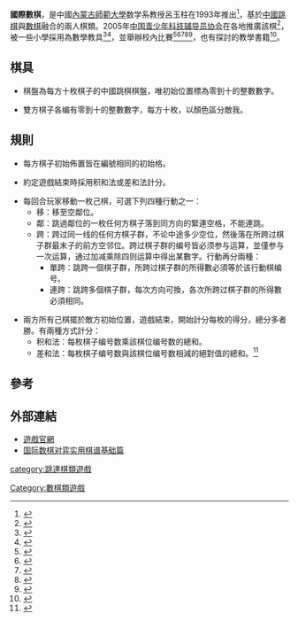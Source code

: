 '''國際數棋'''，是中國[[內蒙古師範大學|內蒙古師範大學]]数学系教授呂玉柱在1993年推出<ref>{{Cite web |url=http://old.jskx.org.cn/new/docview.aspx?id=453076974 |title=新北区科协组织国际数棋培训班 |accessdate=2012-03-09 |archive-date=2014-02-22 |archive-url=https://web.archive.org/web/20140222042449/http://old.jskx.org.cn/new/docview.aspx?id=453076974 |dead-url=no }}</ref>，基於[[中國跳棋|中國跳棋]]與[[數棋|數棋]]融合的兩人棋類。2005年[[中国青少年科技辅导员协会|中国青少年科技辅导员协会]]在各地推廣該棋<ref>{{Cite web |url=http://scitech.people.com.cn/BIG5/1056/4678347.html |title=全國首屆"國際數棋"科普夏令營召開 |accessdate=2012-03-10 |archive-date=2014-02-21 |archive-url=https://web.archive.org/web/20140221185320/http://scitech.people.com.cn/BIG5/1056/4678347.html |dead-url=no }}</ref>，被一些小學採用為數學教具<ref>{{Cite web |url=http://www.eduwg.com/jylw/34933.html |title=浅谈国际数棋对数学学习的促进作用 |access-date=2012-03-09 |archive-url=https://web.archive.org/web/20140222060953/http://www.eduwg.com/jylw/34933.html |archive-date=2014-02-22 |dead-url=yes }}</ref><ref>{{Cite web |url=http://www.wjmhxx.net/pub/show.asp?cid=98435 |title=国际数棋校本课程教学设计：《怎样过②③⑦⑥》 |accessdate=2012-03-09 |archive-date=2016-03-04 |archive-url=https://web.archive.org/web/20160304213132/http://www.wjmhxx.net/pub/show.asp?cid=98435 |dead-url=no }}</ref>，並舉辦校內比賽<ref>{{Cite web |url=http://www.jsxj.org/Article/xwkd/201103/9842.html |title=赣榆县石桥小学举行第二届小学生国际数棋比赛 |accessdate=2012-03-09 |archive-date=2011-08-17 |archive-url=https://web.archive.org/web/20110817142410/http://www.jsxj.org/Article/xwkd/201103/9842.html |dead-url=no }}</ref><ref>{{Cite web |url=http://www.wlmqedu.com/10000/10003/10000/2011/46094.htm |title=关于举办乌鲁木齐市 首届“仟叶杯”小学生国际数棋大赛的通知 |accessdate=2012-03-09 |archive-date=2014-02-21 |archive-url=https://web.archive.org/web/20140221065222/http://www.wlmqedu.com/10000/10003/10000/2011/46094.htm |dead-url=yes }}</ref><ref>{{Cite web |url=http://gyysxx.lyge.cn/webs/read.aspx?ID=658 |title=伊山中心小学新村校区举行国际数棋比赛 |accessdate=2012-03-09 |archive-date=2014-02-21 |archive-url=https://web.archive.org/web/20140221163059/http://gyysxx.lyge.cn/webs/read.aspx?ID=658 |dead-url=yes }}</ref><ref>{{Cite web |url=http://www.pjxjy.com/E_ReadNews.asp?newsid=2547 |title=蒲江县举行首届小学生国际数棋比赛 |accessdate=2012-03-09 |archive-date=2014-02-21 |archive-url=https://web.archive.org/web/20140221233247/http://www.pjxjy.com/E_ReadNews.asp?newsid=2547 |dead-url=no }}</ref><ref>{{Cite web |url=http://www.jscx.org/ArticleView.aspx?tgb=67bb685b-e9d8-45b2-83a5-39fa7e6617bb |title=新北区第六届国际数棋比赛在汤庄桥小学举行 |accessdate=2012-03-09 |archive-date=2014-02-21 |archive-url=https://web.archive.org/web/20140221202307/http://www.jscx.org/ArticleView.aspx?tgb=67bb685b-e9d8-45b2-83a5-39fa7e6617bb |dead-url=no }}</ref>，也有探討的教學書籍<ref name="青少年百科知识探究 国际数棋">{{cite book |author=毛文凤 |title=《青少年百科知识探究 国际数棋》 |date=2011-04-01 |publisher=北方婦女兒童出版社 |location=中國 |language=zh-cn |isbn=9787538526790}}</ref>。

==棋具==

*棋盤為每方十枚棋子的中國跳棋棋盤，唯初始位置標為零到十的整數數字。

*雙方棋子各编有零到十的整數數字，每方十枚，以顏色區分敵我。

==規則==

*每方棋子初始佈置皆在編號相同的初始格。

*約定遊戲結束時採用积和法或差和法計分。

*每回合玩家移動一枚己棋，可選下列四種行動之一：
**移：移至空鄰位。
**鄰：跳過鄰位的一枚任何方棋子落到同方向的緊連空格，不能連跳。
**跨：跨过同一线的任何方棋子群，不论中途多少空位，然後落在所跨过棋子群最末子的前方空邻位。跨过棋子群的编号皆必须参与运算，並僅参与一次运算，通过加减乘除四则运算中得出某數字。行動再分兩種：
***單跨：跳跨一個棋子群，所跨过棋子群的所得數必須等於该行動棋编号。
***連跨：跳跨多個棋子群，每次方向可換，各次所跨过棋子群的所得數必須相同。

*兩方所有己棋擺於敵方初始位置，遊戲結束，開始計分每枚的得分，總分多者勝。有兩種方式計分：
**积和法：每枚棋子编号数乘該棋位编号数的總和。
**差和法：每枚棋子编号数與該棋位编号数相減的絕對值的總和。<ref>{{Cite web |url=http://www.guojishuqi.com/rumen.asp |title=國際數棋入門篇 |accessdate=2012-03-09 |archive-date=2013-09-30 |archive-url=https://web.archive.org/web/20130930202854/http://guojishuqi.com/rumen.asp |dead-url=no }}</ref>

==參考==
<div class="references-small">
<references/>
</div>

==外部連結==

*[https://web.archive.org/web/20120322141152/http://www.guojishuqi.com/ 遊戲官網]
*[http://www.docin.com/p-164467795.html 国际数棋对弈实用棋谱基础篇]
[[category:跳達棋類遊戲|category:跳達棋類遊戲]]
[[Category:數棋類遊戲|Category:數棋類遊戲]]